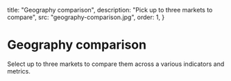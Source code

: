   title: "Geography comparison",
  description: "Pick up to three markets to compare",
  src: "geography-comparison.jpg",
  order: 1,
}


# Geography comparison

Select up to three markets to compare them across a various indicators and metrics.
